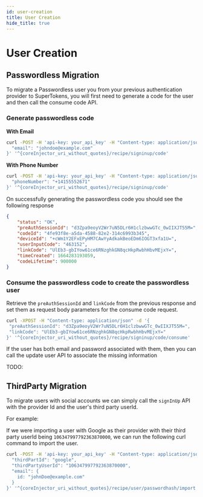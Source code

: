 ```yaml
---
id: user-creation
title: User Creation
hide_title: true
---
```



# User Creation

<!-- COPY SECTION -->
<!-- ./passwordless/migration/account-creation/user-creation.mdx -->
<!-- 1 -->

<CoreInjector>

## Passwordless Migration

To migrate a Passwordless user you from your previous authentication provider to SuperTokens, you will first need to generate a code for the user and then call the consume code API.

### Generate passwordless code

**With Email**

```bash
curl -POST -H 'api-key: your_api_key' -H "Content-type: application/json" -d '{ 
  "email": "johndoe@example.com"
}' '^{coreInjector_uri_without_quotes}/recipe/signinup/code'
```

**With Phone Number**

```bash
curl -POST -H 'api-key: your_api_key' -H "Content-type: application/json" -d '{ 
  "phoneNumber": "+14155552671"
}' '^{coreInjector_uri_without_quotes}/recipe/signinup/code'
```

On successfully generating the passwordless code you  should see the following response

```json
{
    "status": "OK",
    "preAuthSessionId": "d3Zpa9eoyV2Wr7uN5DLr6H1clzbwwGTc_0wIIXJT55M=",
    "codeId": "4fe93f8e-a5da-4588-82e2-314c6993b345",
    "deviceId": "+cWm1Y2EFxEPyHM7CAwYyAdkakBeoEDm6IOGT3xfa1U=",
    "userInputCode": "463152",
    "linkCode": "UlEb3-gbIYow61ce6RNzghkGN8qcHkpRwbhHbvMEjxY=",
    "timeCreated": 1664283193059,
    "codeLifetime": 900000
}
```

### Consume the passwordless code to create the passwordless user

Retrieve the `preAuthSessionId` and `linkCode` from the previous response and set them as request body parameters for the consume code request.

```bash
curl -XPOST -H "Content-type: application/json" -d '{
 "preAuthSessionId": "d3Zpa9eoyV2Wr7uN5DLr6H1clzbwwGTc_0wIIXJT55M=",
 "linkCode": "UlEb3-gbIYow61ce6RNzghkGN8qcHkpRwbhHbvMEjxY="
}' '^{coreInjector_uri_without_quotes}/recipe/signinup/code/consume'
```

</CoreInjector>

If the user has both email and password associated with them, then you can call the update user API to associate the missing information

TODO:

<!-- END COPY SECTION -->

<!-- COPY SECTION -->
<!-- ./thirdpartyemailpassword/migration/account-creation/user-creation.mdx -->
<!-- 2 -->

<CoreInjector>

## ThirdParty Migration

To migrate users with social accounts we can simply call the `signInUp` API with the provider Id and the user's third party userId.

For example:

If we were importing a user with Google as their provider with their third party userId being `106347997792363870000`, we can run the following curl command to import the user.  

  ```bash
  curl -POST -H 'api-key: your_api_key' -H "Content-type: application/json" -d '{ 
    "thirdPartId": "google",
    "thirdPartyUserId": "106347997792363870000",
    "email": {
      id: "johnDoe@example.com"
    }
  }' '^{coreInjector_uri_without_quotes}/recipe/user/passwordhash/import'
  ```

</CoreInjector>

<!-- END COPY SECTION -->